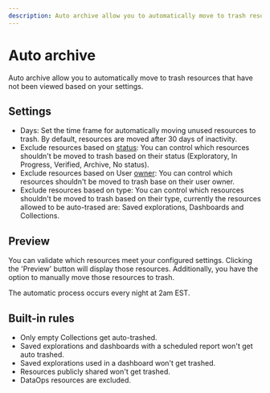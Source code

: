 ```yaml
---
description: Auto archive allow you to automatically move to trash resources that have not been viewed based on your settings.
---
```



# Auto archive

Auto archive allow you to automatically move to trash resources that have not been viewed based on your settings.

## Settings

- Days: Set the time frame for automatically moving unused resources to trash. By default, resources are moved after 30 days of inactivity.
- Exclude resources based on [status](/docs/project-management/resource-metadata#status): You can control which resources shouldn't be moved to trash based on their status (Exploratory, In Progress, Verified, Archive, No status).
- Exclude resources based on User [owner](/docs/project-management/resource-metadata#owner): You can control which resources shouldn't be moved to trash base on their user owner.
- Exclude resources based on type: You can control which resources shouldn't be moved to trash based on their type, currently the resources allowed to be auto-trased are: Saved explorations, Dashboards and Collections.

## Preview

You can validate which resources meet your configured settings. Clicking the 'Preview' button will display those resources. Additionally, you have the option to manually move those resources to trash.

<Callout type="info">
  The automatic process occurs every night at 2am EST.
</Callout>

## Built-in rules

- Only empty Collections get auto-trashed.
- Saved explorations and dashboards with a scheduled report won't get auto trashed.
- Saved explorations used in a dashboard won't get trashed.
- Resources publicly shared won't get trashed.
- DataOps resources are excluded.
